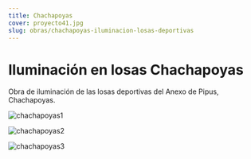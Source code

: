 ```yaml
---
title: Chachapoyas
cover: proyecto41.jpg
slug: obras/chachapoyas-iluminacion-losas-deportivas
---
```

# Iluminación en losas Chachapoyas

Obra de iluminación de las losas deportivas del Anexo de Pipus, Chachapoyas.

![chachapoyas1](proyecto41.jpg)

![chachapoyas2](proyecto42.jpg)

![chachapoyas3](proyecto43.jpg)
